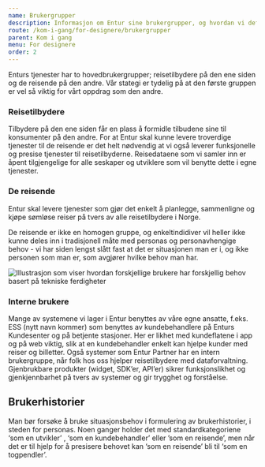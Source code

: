 ```yaml
---
name: Brukergrupper
description: Informasjon om Entur sine brukergrupper, og hvordan vi definerer dem.
route: /kom-i-gang/for-designere/brukergrupper
parent: Kom i gang
menu: For designere
order: 2
---
```



<PageHeader>
  Enturs tjenester har to hovedbrukergrupper; reisetilbydere på den ene siden og
  de reisende på den andre. Vår stategi er tydelig på at den første gruppen er
  vel så viktig for vårt oppdrag som den andre.
</PageHeader>

### Reisetilbydere

Tilbydere på den ene siden får en plass å formidle tilbudene sine til konsumenter på den andre. For at Entur skal kunne levere troverdige tjenester til de reisende er det helt nødvendig at vi også leverer funksjonelle og presise tjenester til reisetilbyderne. Reisedataene som vi samler inn er åpent tilgjengelige for alle seskaper og utviklere som vil benytte dette i egne tjenester.

### De reisende

Entur skal levere tjenester som gjør det enkelt å planlegge, sammenligne og kjøpe sømløse reiser på tvers av alle reisetilbydere i Norge.

De reisende er ikke en homogen gruppe, og enkeltindidiver vil heller ikke kunne deles inn i tradisjonell måte med personas og personavhengige behov - vi har siden lengst slått fast at det er situasjonen man er i, og ikke personen som man er, som avgjører hvilke behov man har.

![Illustrasjon som viser hvordan forskjellige brukere har forskjellig behov basert på tekniske ferdigheter](./images/reisebehov.png)

### Interne brukere

Mange av systemene vi lager i Entur benyttes av våre egne ansatte, f.eks. ESS (nytt navn kommer) som benyttes av kundebehandlere på Enturs Kundesenter og på betjente stasjoner. Her er likhet med kundeflatene i app og på web viktig, slik at en kundebehandler enkelt kan hjelpe kunder med reiser og billetter. Også systemer som Entur Partner har en intern brukergruppe, når folk hos oss hjelper reisetilbydere med dataforvaltning. Gjenbrukbare produkter (widget, SDK’er, API’er) sikrer funksjonslikhet og gjenkjennbarhet på tvers av systemer og gir trygghet og forståelse.

## Brukerhistorier

Man bør forsøke å bruke situasjonsbehov i formulering av brukerhistorier, i steden for personas. Noen ganger holder det med standardkategoriene ‘som en utvikler’ , ‘som en kundebehandler’ eller ’som en reisende’, men når det er til hjelp for å presisere behovet kan ‘som en reisende’ bli til ‘som en togpendler’.
